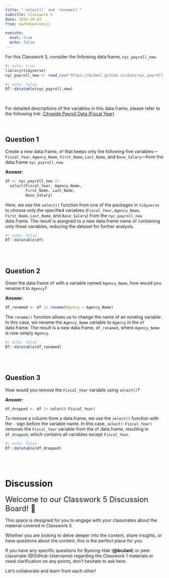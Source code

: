 ```yaml
---
title: "`select()` and `rename()`"
subtitle: Classwork 5
date: 2024-10-03
from: markdown+emoji

execute: 
  eval: true
  echo: false
---
```


For this Classwork 5, consider the following data.frame, `nyc_payroll_new`.

```r
#| echo: true
library(tidyverse)
nyc_payroll_new <- read_csv("https://bcdanl.github.io/data/nyc_payroll_2024.csv")
```

```r
#| echo: false
DT::datatable(nyc_payroll_new)
```

<br>

For detailed descriptions of the variables in this data.frame, please refer to the following link: [Citywide Payroll Data (Fiscal Year)](https://data.cityofnewyork.us/City-Government/Citywide-Payroll-Data-Fiscal-Year-/k397-673e/about_data)

<br>

## Question 1
Create a new data.frame, `df` that keeps only the following five variables---`Fiscal_Year`, `Agency_Name`, `First_Name`, `Last_Name`, and `Base_Salary`---from the data.frame `nyc_payroll_new`.

**Answer**:

```r
df <- nyc_payroll_new |> 
  select(Fiscal_Year, Agency_Name,
         First_Name, Last_Name,
         Base_Salary)
```


Here, we use the `select()` function from one of the packages in `tidyverse` to choose only the specified variables (`Fiscal_Year`, `Agency_Name`, `First_Name`, `Last_Name`, and `Base_Salary`) from the `nyc_payroll_new` data.frame. The result is assigned to a new data.frame name `df` containing only these variables, reducing the dataset for further analysis.

```r
#| echo: false
DT::datatable(df)
```

<br><br>

## Question 2
Given the data.frame `df` with a variable named `Agency_Name`, how would you rename it to `Agency`?

**Answer**:

```r
df_renamed <- df |> rename(Agency = Agency_Name)
```


The `rename()` function allows us to change the name of an existing variable. In this case, we rename the `Agency_Name` variable to `Agency` in the `df` data.frame. The result is a new data.frame, `df_renamed`, where `Agency_Name` is now simply `Agency`.

```r
#| echo: false
DT::datatable(df_renamed)
```

<br><br>

## Question 3
How would you remove the `Fiscal_Year` variable using `select()`?

**Answer**:

```r
df_dropped <- df |> select(-Fiscal_Year)
```


To remove a column from a data.frame, we use the `select()` function with the `-` sign before the variable name. In this case, `select(-Fiscal_Year)` removes the `Fiscal_Year` variable from the `df` data.frame, resulting in `df_dropped`, which contains all variables except `Fiscal_Year`.

```r
#| echo: false
DT::datatable(df_dropped)
```

<br><br>

# Discussion 

<font size = "5">Welcome to our Classwork 5 Discussion Board! 👋 </font>

This space is designed for you to engage with your classmates about the material covered in Classwork 5.

Whether you are looking to delve deeper into the content, share insights, or have questions about the content, this is the perfect place for you.

If you have any specific questions for Byeong-Hak (**@bcdanl**) or peer classmate (@GitHub-Username) regarding the Classwork 1 materials or need clarification on any points, don't hesitate to ask here. 

Let's collaborate and learn from each other!
